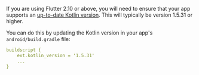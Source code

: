 <Callout warning>

If you are using Flutter 2.10 or above, you will need to ensure that your app supports an [up-to-date Kotlin version](https://docs.flutter.dev/release/breaking-changes/kotlin-version).
This will typically be version 1.5.31 or higher.

You can do this by updating the Kotlin version in your app's `android/build.gradle` file:

```yaml
buildscript {
    ext.kotlin_version = '1.5.31'
    ...
}
```

</Callout>
